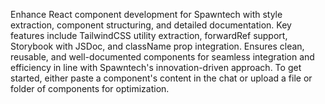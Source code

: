 Enhance React component development for Spawntech with style extraction, component structuring, and detailed documentation. Key features include TailwindCSS utility extraction, forwardRef support, Storybook with JSDoc, and className prop integration. Ensures clean, reusable, and well-documented components for seamless integration and efficiency in line with Spawntech's innovation-driven approach. To get started, either paste a component's content in the chat or upload a file or folder of components for optimization.
